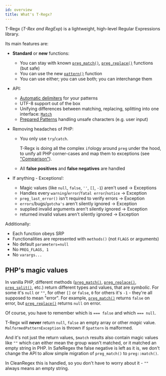 ```yaml
---
id: overview
title: What's T-Regx?
---
```


T-Regx (_T-Rex and RegExp_) is a lightweight, high-level Regular Expressions library.

Its main features are:

- **Standard** or **new** functions:
  - You can stay with known [`preg_match()`], [`preg_replace()`] functions (but safe)
  - You can use the new [`pattern()`] function
  - You can use either; you can use both; you can interchange them

- API:
  - [Automatic delimiters](delimiters.mdx) for your patterns
  - UTF-8 support out of the box
  - Unifying differences between matching, replacing, splitting into one interface: [`Match`]
  - [Prepared Patterns](prepared-patterns.md) handling unsafe characters (e.g. user input)

- Removing headaches of PHP:
  - You only use `try`/`catch`.

    T-Regx is doing all the complex `if`ology around `preg` under the hood, to unify all PHP corner-cases and map them to
    exceptions (see ["Comparison"](/comparison)).
  - All **false positives** and **false negatives** are handled

- If anything - Exceptions!:
  - Magic values (like `null`, `false`, `''`, `[]`, `-1`) aren't used -> Exceptions
  - Handles every `warning`/`error`/`fatal error`/`notice` -> Exception
  - `preg_last_error()` isn't required to verify errors -> Exception
  - `errors`/bugs/`gotcha's` aren't silently ignored -> Exception
  - supplied invalid arguments aren't silently ignored -> Exception
  - returned invalid values aren't silently ignored -> Exception

Additionally:

  - Each function obeys SRP
  - Functionalities are represented with `methods()` (not `FLAGS` or arguments)
  - No default `parameters=null`
  - No `PREG_FLAGS, 1`
  - No `varargs...`

## PHP's magic values

In vanilla PHP, different methods ([`preg_match()`], [`preg_replace()`], [`preg_split()`], etc.) return different types and
values, that are *symbolic*. For some it's `null` or `""`, for other `[]` or `false`, `0` for others it's `-1` - they're all
supposed to mean "error". For example, [`preg_match()`] returns `false` on error, but [`preg_replace()`] returns `null` on error.

Of course, you have to remember which is `=== false` and which `=== null`.

T-Regx will **never** return `null`, `false` an empty array or other *magic* value. `MalformedPatternException` is thrown if `$pattern` is malformed.

And it's not just the return values, `$match` results also contain magic values like `""` which can either mean
the group wasn't matched, or it matched an empty string in PHP. In SafeRegex the false negative is left as it is, we don't change
the API to allow simple migration of `preg_match()` to `preg::match()`.

In CleanRegex this is handled, so you don't have to worry about it - `""` always means an empty string.

[`Match`]: match.mdx
[`preg_match()`]: https://www.php.net/manual/en/function.preg-match.php
[`preg_replace()`]: https://www.php.net/manual/en/function.preg-replace.php
[`preg_split()`]: https://www.php.net/manual/en/function.preg-split.php
[`pattern()`]: /docs/introduction-clean#entry-points

